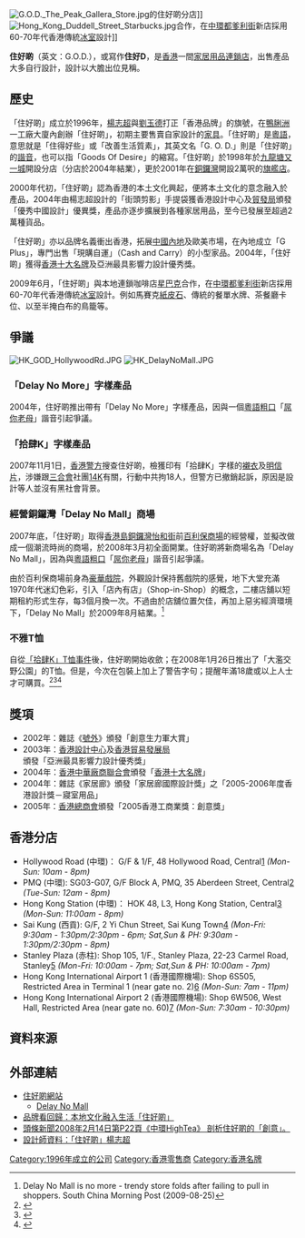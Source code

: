 {{Infobox company
| name = 住好啲
| name_en = Goods of Desire (G.O.D.)
| logo = 
| logo_size = 
| logo_caption = 
| image =          
| image_size =
| image_caption =
| native_name = 
| native_name_lang = <!-- 公司名称原文语言的ISO 639-1代码。例如填写“ja”表示日语。 -->
| other_name = 
| type = 
| industry = 
| foundation = 1996年
| founder = [[楊志超|楊志超]]<br>[[劉玉德|劉玉德]]
| location = 
| area_served = 
| key_people = 
| products = 
| services = 
| owner =
| homepage = {{URL|www.god.com.hk}}
}}
[[File:G.O.D._The_Peak_Gallera_Store.jpg|thumb]]的住好啲分店]]
[[File:Hong_Kong_Duddell_Street_Starbucks.jpg|thumb]]合作，在[[中環|中環]][[都爹利街|都爹利街]]新店採用60-70年代香港傳統[[冰室|冰室]]設計]]

'''住好啲'''（英文：G.O.D.），或寫作'''住好D'''，是[[香港|香港]]一間[[日用品|家居用品]][[連鎖店|連鎖店]]，出售產品大多自行設計，設計以大膽出位見稱。

==歷史==
「住好啲」成立於1996年，[[楊志超|楊志超]]與[[劉玉德|劉玉德]]打正「香港品牌」的旗號，在[[鴨脷洲|鴨脷洲]]一工廠大廈內創辦「住好啲」，初期主要售賣自家設計的[[家具|家具]]。「住好啲」是[[粵語|粵語]]，意思就是「住得好些」或「改善生活質素」，其英文名「G. O. D.」則是「住好啲」的[[諧音|諧音]]，也可以指「Goods Of Desire」的縮寫。「住好啲」於1998年於[[九龍塘|九龍塘]][[又一城|又一城]]開設分店（分店於2004年結業），更於2001年在[[銅鑼灣|銅鑼灣]]開設2萬呎的[[旗艦店|旗艦店]]。

2000年代初，「住好啲」認為香港的本土文化興起，便將本土文化的意念融入於產品，2004年由楊志超設計的「街頭剪影」手提袋獲香港設計中心及[[香港貿易發展局|貿發局]]頒發「優秀中國設計」優異獎，產品亦逐步擴展到各種家居用品，至今已發展至超過2萬種貨品。

「住好啲」亦以品牌名義衝出香港，拓展[[中國內地|中國內地]]及歐美市場，在內地成立「G Plus」，專門出售「現購自運」（Cash and Carry）的小型家品。2004年，「住好啲」獲得[[香港十大名牌|香港十大名牌]]及亞洲最具影響力設計優秀獎。

2009年6月，「住好啲」與本地連鎖咖啡店[[星巴克|星巴克]]合作，在[[中環|中環]][[都爹利街|都爹利街]]新店採用60-70年代香港傳統[[冰室|冰室]]設計。例如馬賽克[[紙皮石|紙皮石]]、傳統的餐單水牌、茶餐廳卡位、以至半掩白布的鳥籠等。

==爭議==
[[File:HK_GOD_HollywoodRd.JPG|thumb]]
[[File:HK_DelayNoMall.JPG|thumb]]
===「Delay No More」字樣產品===
2004年，住好啲推出帶有「Delay No More」字樣產品，因與一個[[粵語|粵語]][[粗口|粗口]]「[[屌你老母|屌你老母]]」諧音引起爭議。

===「拾肆K」字樣產品===
2007年11月1日，[[香港警方|香港警方]]搜查住好啲，檢獲印有「拾肆K」字樣的[[襯衣|襯衣]]及[[明信片|明信片]]，涉嫌跟[[三合會|三合會]]社團[[14K_(三合會)|14K]]有關，行動中共拘18人，但警方已撤銷起訴，原因是設計等人並沒有黑社會背景。

===經營銅鑼灣「Delay No Mall」商場===
2007年底，「住好啲」取得[[香港島|香港島]][[銅鑼灣|銅鑼灣]][[怡和街|怡和街]]前[[百利保商場|百利保商場]]的經營權，並擬改做成一個潮流時尚的商場，於2008年3月初全面開業。住好啲將新商場名為「Delay No Mall」，因為與[[粵語|粵語]][[粗口|粗口]]「[[屌你老母|屌你老母]]」諧音引起爭議。

由於百利保商場前身為[[豪華戲院|豪華戲院]]，外觀設計保持舊戲院的感覺，地下大堂充滿1970年代迷幻色彩，引入「店內有店」（Shop-in-Shop）的概念，二樓店舖以短期租約形式生存，每3個月換一次。不過由於店舖位置欠佳，再加上惡劣經濟環境下，「Delay No Mall」於2009年8月結業。<ref>Delay No Mall is no more - trendy store folds after failing to pull in shoppers. South China Morning Post (2009-08-25)</ref>

===不雅T恤===
自從[[14K_(三合會)|「拾肆K」T恤事件]]後，住好啲開始收歛；在2008年1月26日推出了「大濫交野公園」的T恤。但是，今次在包裝上加上了警告字句；提醒年滿18歲或以上人士才可購買。<ref>{{Cite web |url=http://appledaily.atnext.com/template/apple/art_main.cfm?iss_id=20080126&sec_id=4104&subsec_id=15333&art_id=10688543&cat_id=45&coln_id=20 |title=蘋果日報：隔牆有耳：住好D出「濫交」Tee |accessdate=2008-10-16 |archive-date=2008-03-01 |archive-url=https://web.archive.org/web/20080301002140/http://www1.appledaily.atnext.com/template/apple/art_main.cfm?iss_id=20080126&sec_id=4104&subsec_id=15333&art_id=10688543&cat_id=45&coln_id=20 |dead-url=no }}</ref><ref>{{Cite web |url=http://the-sun.on.cc/channels/news/20080125/20080125023718_0000.html?corp=1 |title=太陽報：「露械」 恤評不雅 同款明信片照賣　再揭影視處低能兒戲 |accessdate=2008-10-18 |archive-date=2018-08-25 |archive-url=https://web.archive.org/web/20180825110354/http://the-sun.on.cc/channels/news/20080125/20080125023718_0000.html?corp=1 |dead-url=no }}</ref><ref>{{Cite web |url=http://orientaldaily.on.cc/archive/20080125/new/new_a15cnt.html |title=東方日報：住好D露械T恤　挑戰淫審尺度 |accessdate=2008-10-18 |archive-date=2009-04-15 |archive-url=https://web.archive.org/web/20090415055116/http://orientaldaily.on.cc/archive/20080125/new/new_a15cnt.html |dead-url=no }}</ref>

==獎項==
*2002年：雜誌《[[號外_(雜誌)|號外]]》頒發「創意生力軍大賞」
*2003年：[[香港設計中心|香港設計中心]]及[[香港貿易發展局|香港貿易發展局]]頒發「亞洲最具影響力設計優秀獎」
*2004年：[[香港中華廠商聯合會|香港中華廠商聯合會]]頒發「[[香港十大名牌|香港十大名牌]]」
*2004年：雜誌《家居廊》頒發「家居廊國際設計獎」之「2005-2006年度香港設計獎－寢室用品」
*2005年：[[香港總商會|香港總商會]]頒發「2005香港工商業獎：創意獎」

==香港分店==
*Hollywood Road (中環)： G/F & 1/F, 48 Hollywood Road, Central[http://god.com.hk/pages/locations]{{Wayback|url=http://god.com.hk/pages/locations |date=20150405014927 }}   ''(Mon-Sun: 10am - 8pm)''
*PMQ (中環):  SG03-G07, G/F Block A, PMQ, 35 Aberdeen Street, Central[http://god.com.hk/pages/locations]{{Wayback|url=http://god.com.hk/pages/locations |date=20150405014927 }}   ''(Tue-Sun: 12am - 8pm)''
*Hong Kong Station (中環)： HOK 48, L3, Hong Kong Station, Central[http://god.com.hk/pages/locations]{{Wayback|url=http://god.com.hk/pages/locations |date=20150405014927 }}   ''(Mon-Sun: 11:00am - 8pm)''
*Sai Kung (西貢):  G/F, 2 Yi Chun Street, Sai Kung Town[http://god.com.hk/pages/locations]{{Wayback|url=http://god.com.hk/pages/locations |date=20150405014927 }}   ''(Mon-Fri: 9:30am - 1:30pm/2:30pm - 6pm; Sat,Sun & PH: 9:30am - 1:30pm/2:30pm - 8pm)''
*Stanley Plaza (赤柱):  Shop 105, 1/F., Stanley Plaza, 22-23 Carmel Road, Stanley[http://god.com.hk/pages/locations]{{Wayback|url=http://god.com.hk/pages/locations |date=20150405014927 }}   ''(Mon-Fri: 10:00am - 7pm; Sat,Sun & PH: 10:00am - 7pm)''
*Hong Kong International Airport 1 (香港國際機場):  Shop 6S505, Restricted Area in Terminal 1 (near gate no. 2)[http://god.com.hk/pages/locations]{{Wayback|url=http://god.com.hk/pages/locations |date=20150405014927 }}   ''(Mon-Sun: 7am - 11pm)''
*Hong Kong International Airport 2 (香港國際機場):  Shop 6W506, West Hall, Restricted Area (near gate no. 60)[http://god.com.hk/pages/locations]{{Wayback|url=http://god.com.hk/pages/locations |date=20150405014927 }}   ''(Mon-Sun: 7:30am - 10:30pm)''

==資料來源==
{{Reflist}}

==外部連結==
{{commonscat|Goods Of Desire}}
* [https://web.archive.org/web/20080409021850/http://www.god.com.hk/chi/aboutus_content.php 住好啲網站]
** [http://www.dnm.hk Delay No Mall]{{Wayback|url=http://www.dnm.hk/ |date=20091018033930 }}
* [http://sme.mpfinance.com/cfm/content2.cfm?PublishDate=20070621&TopicID=bb02&Filename=yza1.txt 品牌看回歸：本地文化融入生活「住好啲」]{{Wayback|url=http://sme.mpfinance.com/cfm/content2.cfm?PublishDate=20070621&TopicID=bb02&Filename=yza1.txt |date=20080420211719 }}
* [http://202.66.86.28/Repository/GetImage.dll?Path=HeadLine/2008/02/14/22/Img/Pg022.png 頭條新聞2008年2月14日第P22頁《中環HighTea》 剖析住好啲的「創意」。]{{dead link|date=2017年11月 |bot=InternetArchiveBot |fix-attempted=yes }}
* [https://web.archive.org/web/20080512063422/http://hkdesign.hktdc.com/chi/designer.asp?Page=1 設計師資料：「住好啲」楊志超]

[[Category:1996年成立的公司|Category:1996年成立的公司]]
[[Category:香港零售商|Category:香港零售商]]
[[Category:香港名牌|Category:香港名牌]]